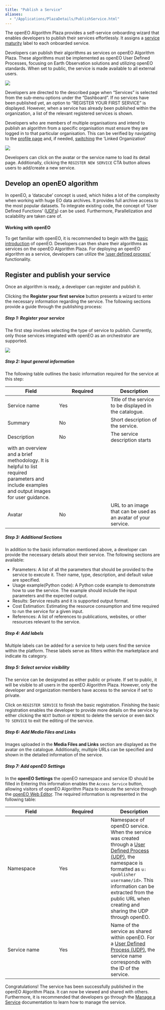 ```yaml
---
title: "Publish a Service"
aliases: 
  - "/Applications/PlazaDetails/PublishService.html"
---
```



The openEO Algorithm Plaza provides a self-service onboarding wizard that enables developers to publish their services effortlessly. It assigns a [service maturity](Guides/ServiceMaturity.qmd) label to each onboarded service. 

Developers can publish their algorithms as services on openEO Algorithm Plaza. These algorithms must be implemented as openEO User Defined Processes, focusing on Earth Observation solutions and utilizing openEO standards. When set to public, the service is made available to all external users.


![](../_images/PlazaManageService.png)

Developers are directed to the described page when "Services" is selected from the sub-menu options under the "Dashboard". If no services have been published yet, an option to "REGISTER YOUR FIRST SERVICE" is displayed. However, when a service has already been published within the organization, a list of the relevant registered services is shown.


::: {.callout-note}

Developers who are members of multiple organisations and intend to publish an algorithm from a specific organisation must ensure they are logged in to that particular organisation. This can be verified by navigating to the [profile page](https://marketplace-portal.dataspace.copernicus.eu/profile){target="_blank"} and, if needed, [switching](ManageOrg.qmd#switch-between-organisatio) the 'Linked Organization'

:::

![](../_images/services_list.png)

Developers can click on the avatar or the service name to load its detail page. Additionally, clicking the `REGISTER NEW SERVICE` CTA button allows users to add/create a new service.

## Develop an openEO algorithm

In openEO, a 'datacube' concept is used, which hides a lot of the complexity when working with huge EO data archives.
It provides full archive access to the most popular datasets. 
To integrate existing code, the concept of 'User Defined Functions' ([UDFs](https://open-eo.github.io/openeo-python-client/udf.html){target="_blank"}) can be used. Furthermore, Parallelization and scalability are taken care of.


#### Working with openEO

To get familiar with openEO, it is recommended to begin with the [basic introduction](https://documentation.dataspace.copernicus.eu/APIs/openEO/openEO.html){target="_blank"} of openEO. Developers can then share their algorithms as services on the openEO Algorithm Plaza. For deploying an openEO algorithm as a service, developers can utilize the ['user defined process'](https://open-eo.github.io/openeo-python-client/udp.html){target="_blank"} functionality.


## Register and publish your service

Once an algorithm is ready, a developer can register and publish it. 

Clicking the **Register your first service** button presents a wizard to enter the necessary information regarding the service. The following sections provide a guide through the publishing process:

##### Step 1: Register your service

The first step involves selecting the type of service to publish. 
Currently, only those services integrated with openEO as an orchestrator are supported.

![](../_images/select_service.png)

##### Step 2: Input general information

The following table outlines the basic information required for the service at this step:

| Field | Required | Description |
| --- | --- | --- |
| Service name | Yes | Title of the service to be displayed in the catalogue. |
| Summary | No | Short description of the service.|
| Description | No | The service description starts
 with an overview and a brief methodology. It is helpful to list required parameters and include examples and output images for user guidance.|
| Avatar | No | URL to an image that can be used as an avatar of your service. |


##### Step 3: Additional Sections

In addition to the basic information mentioned above, a developer can provide the necessary details about their service. The following sections are available:

* Parameters: A list of all the parameters that should be provided to the service to execute it. Their name, type, description, and default value are specified.
* Usage example(Python code): A Python code example to demonstrate how to use the service. The example should include the input parameters and the expected output.
* Results: Service results and it is supported output format.
* Cost Estimation: Estimating the resource consumption and time required to run the service for a given input.
* References: A list of references to publications, websites, or other resources relevant to the service.  

##### Step 4: Add labels

Multiple labels can be added for a service to help users find the service within the platform. These labels serve as filters within the marketplace and indicate its category.

##### Step 5: Select service visibility

The service can be designated as either public or private. If set to public, it will be visible to all users in the openEO Algorithm Plaza. However, only the developer and organization members have access to the service if set to private.

Click on `REGISTER SERVICE` to finish the basic registration.
Finishing the basic registration enables the developer to provide more details on the service by either clicking the `NEXT` button or `REMOVE` to delete the service or even `BACK TO SERVICE` to exit the editing of the service.

##### Step 6: Add Media Files and Links

Images uploaded in the **Media Files and Links** section are displayed as the avatar on the catalogue. Additionally, multiple URLs can be specified and shown in the detailed information of the service.


##### Step 7: Add openEO Settings

In the **openEO Settings** the openEO namespace and service ID should be filled in
Entering this information enables the `Access Service` button, allowing visitors of openEO Algorithm Plaza to execute the service through the [openEO Web Editor](https://openeo.dataspace.copernicus.eu/){target="_blank"}.
The required information is represented in the following table:


| Field | Required | Description |
| --- | --- | --- |
| Namespace | Yes | Namespace of openEO service. When the service was created through a [User Defined Process (UDP)](https://open-eo.github.io/openeo-python-client/cookbook/udp_sharing.html){target="_blank"}, the namespace is formatted as `u:<publisher username/id>`. This information can be extracted from the public URL when creating and sharing the UDP through openEO. |
| Service name | Yes | Name of the service as shared within openEO. For a [User Defined Process (UDP)](https://open-eo.github.io/openeo-python-client/cookbook/udp_sharing.html){target="_blank"}, the service name corresponds with the ID of the service. |


Congratulations! The service has been successfully published in the openEO Algorithm Plaza. It can now be viewed and shared with others. Furthermore, it is recommended that developers go through the [Manage a Service](ManageService.qmd) documentation to learn how to manage the service.

